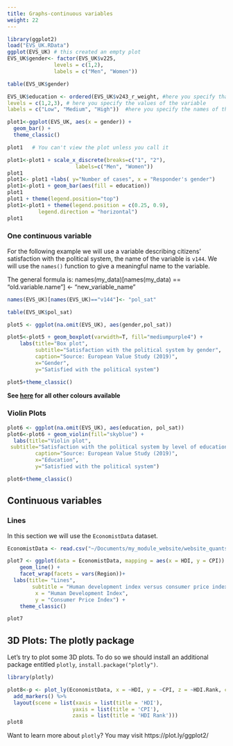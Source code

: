```yaml
---
title: Graphs-continuous variables
weight: 22
---
```



```r
library(ggplot2)
load("EVS_UK.RData")
ggplot(EVS_UK) # this created an empty plot
EVS_UK$gender<- factor(EVS_UK$v225,
               levels = c(1,2),
               labels = c("Men", "Women"))

table(EVS_UK$gender)

EVS_UK$education <- ordered(EVS_UK$v243_r_weight, #here you specify that this is ordered variable
levels = c(1,2,3), # here you specify the values of the variable
labels = c("Low", "Medium", "High"))  #here you specify the names of the values

plot1<-ggplot(EVS_UK, aes(x = gender)) +
  geom_bar() +
  theme_classic()

plot1   # You can't view the plot unless you call it 

plot1<-plot1 + scale_x_discrete(breaks=c("1", "2"),
                      labels=c("Men", "Women"))
plot1
plot1<- plot1 +labs( y="Number of cases", x = "Responder's gender")
plot1<-plot1 + geom_bar(aes(fill = education))
plot1
plot1 + theme(legend.position="top")
plot1<-plot1 + theme(legend.position = c(0.25, 0.9),
          legend.direction = "horizontal") 
plot1 
```


### One continuous variable

For the following example we will use a variable describing citizens' satisfaction with the political system, the name of the variable is `v144`. We will use the `names()` function to give a meaningful name to the variable. 

The general formula is: 
names(my_data)[names(my_data) == "old.variable.name"] <- "new_variable_name"

```r
names(EVS_UK)[names(EVS_UK)=="v144"]<- "pol_sat"

table(EVS_UK$pol_sat)
```


```r
plot5 <- ggplot(na.omit(EVS_UK), aes(gender,pol_sat))

plot5<-plot5 + geom_boxplot(varwidth=T, fill="mediumpurple4") + 
    labs(title="Box plot", 
         subtitle="Satisfaction with the political system by gender",
         caption="Source: European Value Study (2019)",
         x="Gender",
         y="Satisfied with the political system")

plot5+theme_classic()

```

**See <a href="http://sape.inf.usi.ch/quick-reference/ggplot2/colour">here</a> for all other colours available** 


### Violin Plots

```r
plot6 <- ggplot(na.omit(EVS_UK), aes(education, pol_sat))
plot6<-plot6 + geom_violin(fill="skyblue") + 
  labs(title="Violin plot", 
 subtitle="Satisfaction with the political system by level of education",
         caption="Source: European Value Study (2019)",
         x="Education",
         y="Satisfied with the political system")

plot6+theme_classic()
```


## Continuous variables

### Lines

In this section we will use the `EconomistData` dataset. 

```r
EconomistData <- read.csv("~/Documents/my_module_website/website_quants/content/EconomistData.csv")
```

```r
plot7 <- ggplot(data = EconomistData, mapping = aes(x = HDI, y = CPI)) +
    geom_line() +
    facet_wrap(facets = vars(Region))+
  labs(title= "Lines",
        subtitle = "Human development index versus consumer price index",
         x = "Human Development Index",
         y = "Consumer Price Index") +
    theme_classic()

plot7
```

## 3D Plots: The plotly package

Let's try to plot some 3D plots. To do so we should install an additional package entitled `plotly`, `install.package("plotly")`.

```r
library(plotly)
```

```r
plot8<-p <- plot_ly(EconomistData, x = ~HDI, y = ~CPI, z = ~HDI.Rank, color = ~Region, colors = c('#7B68EE', '#800000')) %>%
  add_markers() %>%
  layout(scene = list(xaxis = list(title = 'HDI'),
                     yaxis = list(title = 'CPI'),
                     zaxis = list(title = 'HDI Rank')))
plot8
```


Want to learn more about `plotly`? You may visit https://plot.ly/ggplot2/
